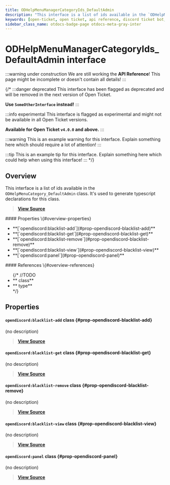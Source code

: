 ```yaml
---
title: ODHelpMenuManagerCategoryIds_DefaultAdmin
description: "This interface is a list of ids available in the `ODHelpMenuCategory_DefaultAdmin` class. It's used to generate typescript declarations for this class."
keywords: [open-ticket, open ticket, api reference, discord ticket bot, interface]
sidebar_class_name: otdocs-badge-page otdocs-meta-gray-inter
---
```

<head>
    <link rel="apple-touch-icon" href="/img/logo_vertical.png"/>
</head>

# ODHelpMenuManagerCategoryIds_DefaultAdmin <M color="gray">interface</M>

:::warning under construction
We are still working the **API Reference**! This page might be incomplete or doesn't contain all details!
:::

{/*
:::danger deprecated
This interface has been flagged as deprecated and will be removed in the next version of Open Ticket.

**Use `SomeOtherInterface` instead!**
:::

:::info experimental
This interface is flagged as experimental and might not be available in all Open Ticket versions.

**Available for Open Ticket `v4.0.0` and above.**
:::

:::warning
This is an example warning for this interface. Explain something here which should require a lot of attention!
:::

:::tip
This is an example tip for this interface. Explain something here which could help when using this interface!
:::
*/}

## Overview
This interface is a list of ids available in the `ODHelpMenuCategory_DefaultAdmin` class.
It's used to generate typescript declarations for this class.

> [**View Source**](https://otgithub.dj-dj.be/tree/main/src/core/api/defaults/helpmenu.ts#L211)

<FlexHorizontal>
<div style={{width:"50%"}}>
    #### Properties \{#overview-properties}
    <ul>
        <li>**[`opendiscord:blacklist-add`](#prop-opendiscord-blacklist-add)**</li>
        <li>**[`opendiscord:blacklist-get`](#prop-opendiscord-blacklist-get)**</li>
        <li>**[`opendiscord:blacklist-remove`](#prop-opendiscord-blacklist-remove)**</li>
        <li>**[`opendiscord:blacklist-view`](#prop-opendiscord-blacklist-view)**</li>
        <li>**[`opendiscord:panel`](#prop-opendiscord-panel)**</li>
    </ul>
</div>
<div style={{width:"50%"}}>
    #### References \{#overview-references}
    <ul>
        {/*
        //TODO
        <li>**<code><ApiUrl url="class:ODId" label="api.ODId"/></code> <M color="purple">class</M>**</li>
        <li>**<code><ApiUrl url="type:ODExampleType" label="api.ODExampleType"/></code> <M color="brown">type</M>**</li>
        */}
    </ul>
</div>
</FlexHorizontal>

## Properties
<Divider></Divider>
#### `opendiscord:blacklist-add` <M color="purple">class</M> <ApiBlock><ApiUrl url="class:ODHelpMenuCommandComponent" label="api.ODHelpMenuCommandComponent"/></ApiBlock> \{#prop-opendiscord-blacklist-add}
(no description)

> [**View Source**](https://otgithub.dj-dj.be/tree/main/src/core/api/defaults/helpmenu.ts#L214)

<Divider></Divider>
#### `opendiscord:blacklist-get` <M color="purple">class</M> <ApiBlock><ApiUrl url="class:ODHelpMenuCommandComponent" label="api.ODHelpMenuCommandComponent"/></ApiBlock> \{#prop-opendiscord-blacklist-get}
(no description)

> [**View Source**](https://otgithub.dj-dj.be/tree/main/src/core/api/defaults/helpmenu.ts#L216)

<Divider></Divider>
#### `opendiscord:blacklist-remove` <M color="purple">class</M> <ApiBlock><ApiUrl url="class:ODHelpMenuCommandComponent" label="api.ODHelpMenuCommandComponent"/></ApiBlock> \{#prop-opendiscord-blacklist-remove}
(no description)

> [**View Source**](https://otgithub.dj-dj.be/tree/main/src/core/api/defaults/helpmenu.ts#L215)

<Divider></Divider>
#### `opendiscord:blacklist-view` <M color="purple">class</M> <ApiBlock><ApiUrl url="class:ODHelpMenuCommandComponent" label="api.ODHelpMenuCommandComponent"/></ApiBlock> \{#prop-opendiscord-blacklist-view}
(no description)

> [**View Source**](https://otgithub.dj-dj.be/tree/main/src/core/api/defaults/helpmenu.ts#L213)

<Divider></Divider>
#### `opendiscord:panel` <M color="purple">class</M> <ApiBlock><ApiUrl url="class:ODHelpMenuCommandComponent" label="api.ODHelpMenuCommandComponent"/></ApiBlock> \{#prop-opendiscord-panel}
(no description)

> [**View Source**](https://otgithub.dj-dj.be/tree/main/src/core/api/defaults/helpmenu.ts#L212)

<Divider></Divider>
